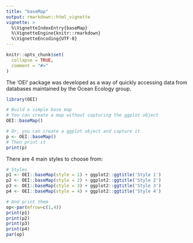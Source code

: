 ```yaml
---
title: "baseMap"
output: rmarkdown::html_vignette
vignette: >
  %\VignetteIndexEntry{baseMap}
  %\VignetteEngine{knitr::rmarkdown}
  %\VignetteEncoding{UTF-8}
---
```


```r
knitr::opts_chunk$set(
  collapse = TRUE,
  comment = "#>"
)
```

The 'OEI' package was developed as a way of quickly accessing data from databases maintained by the Ocean Ecology group.

```r
library(OEI)
```

```r
# Build a simple base map
# You can create a map without capturing the ggplot object
OEI::baseMap()
```

```r
# Or, you can create a ggplot object and capture it
p <- OEI::baseMap()
# Then print it
print(p)
```

There are 4 main styles to choose from:

```r
# Styles
p1 <- OEI::baseMap(style = 1) + ggplot2::ggtitle('Style 1')
p2 <- OEI::baseMap(style = 2) + ggplot2::ggtitle('Style 2')
p3 <- OEI::baseMap(style = 3) + ggplot2::ggtitle('Style 3')
p4 <- OEI::baseMap(style = 4) + ggplot2::ggtitle('Style 4')

# And print them
op<-par(mfrow=c(1,4))
print(p1)
print(p2)
print(p3)
print(p4)
par(op)
```

